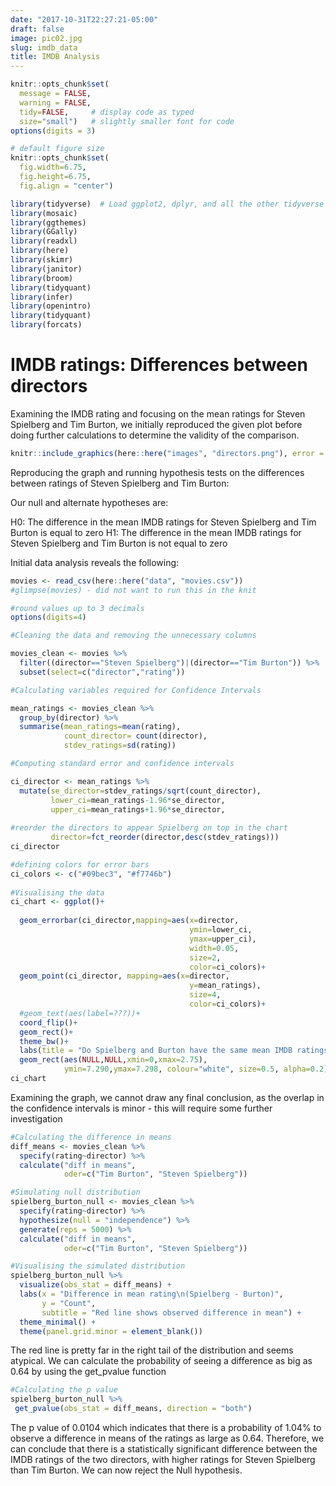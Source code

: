 ```yaml
---
date: "2017-10-31T22:27:21-05:00"
draft: false
image: pic02.jpg
slug: imdb_data
title: IMDB Analysis
---
```


```r
knitr::opts_chunk$set(
  message = FALSE, 
  warning = FALSE, 
  tidy=FALSE,     # display code as typed
  size="small")   # slightly smaller font for code
options(digits = 3)

# default figure size
knitr::opts_chunk$set(
  fig.width=6.75, 
  fig.height=6.75,
  fig.align = "center")
```


```r
library(tidyverse)  # Load ggplot2, dplyr, and all the other tidyverse packages
library(mosaic)
library(ggthemes)
library(GGally)
library(readxl)
library(here)
library(skimr)
library(janitor)
library(broom)
library(tidyquant)
library(infer)
library(openintro)
library(tidyquant)
library(forcats)
```



# IMDB ratings: Differences between directors

Examining the IMDB rating and focusing on the mean ratings for Steven Spielberg and Tim Burton, we initially reproduced the given plot before doing further calculations to determine the validity of the comparison.

```r
knitr::include_graphics(here::here("images", "directors.png"), error = FALSE)
```

Reproducing the graph and running hypothesis tests on the differences between ratings of Steven Spielberg and Tim Burton: 

Our null and alternate hypotheses are:

H0: The difference in the mean IMDB ratings for Steven Spielberg and Tim Burton is equal to zero
H1: The difference in the mean IMDB ratings for Steven Spielberg and Tim Burton is not equal to zero

Initial data analysis reveals the following:

```r
movies <- read_csv(here::here("data", "movies.csv"))
#glimpse(movies) - did not want to run this in the knit

#round values up to 3 decimals
options(digits=4)

#Cleaning the data and removing the unnecessary columns 

movies_clean <- movies %>% 
  filter((director=="Steven Spielberg")|(director=="Tim Burton")) %>% 
  subset(select=c("director","rating"))

#Calculating variables required for Confidence Intervals

mean_ratings <- movies_clean %>% 
  group_by(director) %>% 
  summarise(mean_ratings=mean(rating),
            count_director= count(director),
            stdev_ratings=sd(rating)) 

#Computing standard error and confidence intervals

ci_director <- mean_ratings %>% 
  mutate(se_director=stdev_ratings/sqrt(count_director),
         lower_ci=mean_ratings-1.96*se_director,
         upper_ci=mean_ratings+1.96*se_director,
         
#reorder the directors to appear Spielberg on top in the chart
         director=fct_reorder(director,desc(stdev_ratings)))
ci_director

#defining colors for error bars
ci_colors <- c("#09bec3", "#f7746b")
  
#Visualising the data
ci_chart <- ggplot()+
                    
  geom_errorbar(ci_director,mapping=aes(x=director, 
                                        ymin=lower_ci, 
                                        ymax=upper_ci),
                                        width=0.05,
                                        size=2,
                                        color=ci_colors)+
  geom_point(ci_director, mapping=aes(x=director,
                                        y=mean_ratings),
                                        size=4,
                                        color=ci_colors)+
  #geom_text(aes(label=???))+
  coord_flip()+
  geom_rect()+
  theme_bw()+
  labs(title = "Do Spielberg and Burton have the same mean IMDB ratings?",subtitle = "95% Confidence intervals overlap",x="",y="Mean IMDB Rating")+
  geom_rect(aes(NULL,NULL,xmin=0,xmax=2.75),
            ymin=7.290,ymax=7.298, colour="white", size=0.5, alpha=0.2)
ci_chart
```

Examining the graph, we cannot draw any final conclusion, as the overlap in the confidence intervals is minor - this will require some further investigation

```r
#Calculating the difference in means
diff_means <- movies_clean %>% 
  specify(rating~director) %>% 
  calculate("diff in means",
            oder=c("Tim Burton", "Steven Spielberg"))

#Simulating null distribution
spielberg_burton_null <- movies_clean %>% 
  specify(rating~director) %>% 
  hypothesize(null = "independence") %>% 
  generate(reps = 5000) %>% 
  calculate("diff in means",
            oder=c("Tim Burton", "Steven Spielberg"))

#Visualising the simulated distribution 
spielberg_burton_null %>% 
  visualize(obs_stat = diff_means) + 
  labs(x = "Difference in mean rating\n(Spielberg - Burton)",
       y = "Count",
       subtitle = "Red line shows observed difference in mean") +
  theme_minimal() +
  theme(panel.grid.minor = element_blank())
```

The red line is pretty far in the right tail of the distribution and seems atypical. We can calculate the probability of seeing a difference as big as 0.64 by using the get_pvalue function

```r

#Calculating the p value
spielberg_burton_null %>% 
 get_pvalue(obs_stat = diff_means, direction = "both")

```

The p value of 0.0104 which indicates that there is a probability of 1.04% to observe a difference in means of the ratings as large as 0.64. 
Therefore, we can conclude that there is a statistically significant difference between the IMDB ratings of the two directors, with higher ratings for Steven Spielberg than Tim Burton. We can now reject the Null hypothesis.